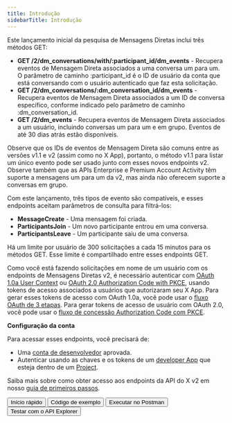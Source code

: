 ```yaml
---
title: Introdução
sidebarTitle: Introdução
---
```



Este lançamento inicial da pesquisa de Mensagens Diretas inclui três métodos GET:

- **GET /2/dm\_conversations/with/:participant\_id/dm\_events** - Recupera eventos de Mensagem Direta associados a uma conversa um para um. O parâmetro de caminho :participant\_id é o ID de usuário da conta que está conversando com o usuário autenticado que faz esta solicitação.
- **GET /2/dm\_conversations/:dm\_conversation\_id/dm\_events** - Recupera eventos de Mensagem Direta associados a um ID de conversa específico, conforme indicado pelo parâmetro de caminho :dm\_conversation\_id.
- **GET /2/dm\_events** - Recupera eventos de Mensagem Direta associados a um usuário, incluindo conversas um para um e em grupo. Eventos de até 30 dias atrás estão disponíveis.

Observe que os IDs de eventos de Mensagem Direta são comuns entre as versões v1.1 e v2 (assim como no X App), portanto, o método v1.1 para listar um único evento pode ser usado junto com esses novos endpoints v2. Observe também que as APIs Enterprise e Premium Account Activity têm suporte a mensagens um para um da v2, mas ainda não oferecem suporte a conversas em grupo.

Com este lançamento, três tipos de evento são compatíveis, e esses endpoints aceitam parâmetros de consulta para filtrá-los:

- **MessageCreate** - Uma mensagem foi criada.
- **ParticipantsJoin** - Um novo participante entrou em uma conversa.
- **ParticipantsLeave** - Um participante saiu de uma conversa.

Há um limite por usuário de 300 solicitações a cada 15 minutos para os métodos GET. Esse limite é compartilhado entre esses endpoints GET.

Como você está fazendo solicitações em nome de um usuário com os endpoints de Mensagens Diretas v2, é necessário autenticar com [OAuth 1.0a User Context](/pt-BR/resources/fundamentals/authentication) ou [OAuth 2.0 Authorization Code with PKCE](/pt-BR/resources/fundamentals/authentication#oauth-2-0-authorization-code-flow-with-pkce-3), usando tokens de acesso associados a usuários que autorizaram seu X App. Para gerar esses tokens de acesso com OAuth 1.0a, você pode usar o [fluxo OAuth de 3 etapas](/pt-BR/resources/fundamentals/authentication#obtaining-access-tokens-using-3-legged-oauth-flow). Para gerar tokens de acesso de usuário com OAuth 2.0, você pode usar o [fluxo de concessão Authorization Code com PKCE](/pt-BR/resources/fundamentals/authentication#oauth-2-0-authorization-code-flow-with-pkce-2).

**Configuração da conta**

Para acessar esses endpoints, você precisará de:

- Uma [conta de desenvolvedor](https://developer.x.com/en/portal/petition/essential/basic-info) aprovada.
- Autenticar usando as chaves e os tokens de um [developer App](/pt-BR/resources/fundamentals/developer-apps) que esteja dentro de um [Project](/pt-BR/resources/fundamentals/projects).

Saiba mais sobre como obter acesso aos endpoints da API do X v2 em nosso [guia de primeiros passos](/pt-BR/x-api/getting-started/getting-access).

<div className="flex space-x-2">
  <Button href="/pt-BR/x-api/direct-messages/lookup/quickstart">
    Início rápido
  </Button>

  <Button href="https://github.com/xdevplatform/Twitter-API-v2-sample-code">
    Código de exemplo
  </Button>

  <Button href="https://app.getpostman.com/run-collection/9956214-784efcda-ed4c-4491-a4c0-a26470a67400">
    Executar no Postman
  </Button>

  <Button href="https://developer.x.com/apitools/api?endpoint=/2/tweets&method=get">
    Testar com o API Explorer
  </Button>
</div>
